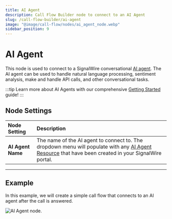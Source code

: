 ---
title: AI Agent
description: Call Flow Builder node to connect to an AI Agent
slug: /call-flow-builder/ai-agent
image: "@image/call-flow/nodes/ai_agent_node.webp"
sidebar_position: 9
---


# AI Agent

This node is used to connect to a SignalWire conversational [AI agent](/ai/get-started).
The AI agent can be used to handle natural language processing, sentiment analysis, make and handle API calls, and other conversational tasks.

:::tip
Learn more about AI Agents with our comprehensive [Getting Started](/ai/get-started/) guide!
:::

## **Node Settings**

| Node Setting      | Description                                                                                                                                                                                    |
|:------------------|:-----------------------------------------------------------------------------------------------------------------------------------------------------------------------------------------------|
| **AI Agent Name** | The name of the AI agent to connect to. The dropdown menu will populate with any [AI Agent Resource](/platform/call-fabric/managing-your-signalwire-resources#ai-agents) that have been created in your SignalWire portal. |

---

## **Example**

In this example, we will create a simple call flow that connects to an AI agent after the call is answered.

<Frame caption="AI Agent node.">

![AI Agent node.](@image/call-flow/nodes/ai_agent_node.webp)

</Frame>